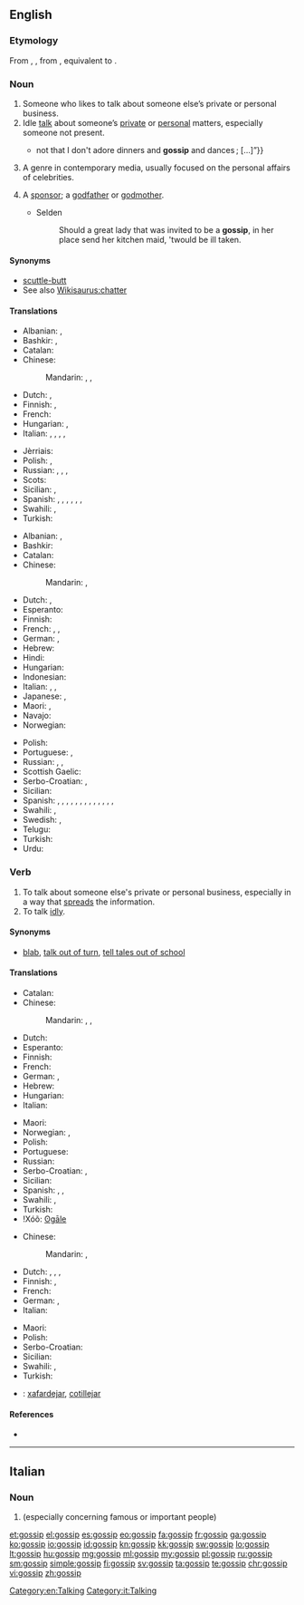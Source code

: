 ==English==
{{wikipedia}}
{{rfap}}
===Etymology===
From {{etyl|enm|en}} {{term|gossib|lang=enm}}, {{term|godsib||a close friend or relation, a confidant|lang=enm}}, from {{etyl|ang|en}} {{term|godsibb|lang=ang||godparent, sponsor}}, equivalent to {{compound|god|sib}}.

===Noun===
{{en-noun}}

# Someone who likes to talk about someone else’s private or personal business.
# Idle [[talk]] about someone’s [[private]] or [[personal]] matters, especially someone not present.
#* {{quote-book|year=1907|author=[[w:Robert W. Chambers|Robert Chambers]]
|title=The Younger Set
|chapter=2/5|url=http://openlibrary.org/works/OL8127246W
|passage=“I ought to arise and go forth with timbrel and with dances ; but, do you know, I am not inclined to revels ?{{...}}not that I don't adore dinners and '''gossip''' and dances ;&nbsp;[&hellip;]”}}
# A genre in contemporary media, usually focused on the personal affairs of celebrities.
# {{context|obsolete|lang=en}} A [[sponsor]]; a [[godfather]] or [[godmother]].
#* Selden
#*: Should a great lady that was invited to be a '''gossip''', in her place send her kitchen maid, 'twould be ill taken.

====Synonyms====
* [[scuttle-butt]]
* See also [[Wikisaurus:chatter]]

====Translations====
{{trans-top|person}}
* Albanian: {{t|sq|thashethemexhi|m}}, {{t+|sq|çuçurjar|m}}
* Bashkir: {{t|ba|ғәйбәтсе|m|tr=ğäybätse}}, {{t|ba|ғәйбәт тоҡсайы|m|tr=ğäybät toqsayï}}
* Catalan: {{t|ca|xafarder}}
* Chinese:
*: Mandarin: {{t|cmn|愛說閒話的人|sc=Hani}}, {{t|cmn|爱说闲话的人|tr=ài shuō xiánhuà de rén|sc=Hani}}, {{t|cmn|八卦的人|tr=bāguà de rén|sc=Hani}}
* Dutch: {{t|nl|roddelaar|m}}, {{t|nl|roddelaarster|f}}
* Finnish: {{t+|fi|juoruilija}}, {{t|fi|juorukello}}
* French: {{t+|fr|commère|f}}
* Hungarian: {{t+|hu|pletykás}}, {{t|hu|pletykafészek}}
* Italian: {{t|it|pettegolo|m}}, {{t+|it|pettegola|f}}, {{t|it|chiacchierone|m}}, {{t|it|chiacchierona|f}}, {{t|it|comare|f}} {{qualifier|regional}}
{{trans-mid}}
* Jèrriais: {{t|roa-jer|conméthe|f}}
* Polish: {{t+|pl|plotkarz|m}}, {{t+|pl|plotkarka|f}}
* Russian: {{t+|ru|сплетник|m|tr=splétnik}}, {{t+|ru|сплетница|m|tr=splétnica}}, {{t+|ru|болтун|m|tr=boltún|sc=Cyrl}}, {{t+|ru|болтунья|f|tr=boltúnʹja|sc=Cyrl}}
* Scots: {{t|sco|auld wife}}
* Sicilian: {{t|scn|cuttigghiaru|m}}, {{t|scn|cuttigghiara|f}}
* Spanish: {{t+|es|chismoso|m}}, {{t|es|chismosa|f}} {{qualifier|especially Latin America}}, {{t+|es|copuchento|m}} {{qualifier|Chile|colloquial}}, {{t|es|argüendero|m}}, {{t|es|argüendera|f}} {{qualifier|Mexico|colloquial}}, {{t|es|alcahuete|m}}, {{t+|es|cotilla|m|f}}
* Swahili: {{t+|sw|tetesi}}, {{t+|sw|fitina}}
* Turkish: {{t+|tr|dedikoducu}}
{{trans-bottom}}

{{trans-top|idle talk}}
* Albanian: {{t|sq|thashetheme|f}}, {{t+|sq|çuçurimë|f}}
* Bashkir: {{t|ba|ғәйбәт|m|tr=ğäybät}}
* Catalan: {{t|ca|xafarderia|f}}
* Chinese:
*: Mandarin: {{t|cmn|閒話|sc=Hani}}, {{t+|cmn|闲话|tr=xiánhuá|sc=Hani}}
* Dutch: {{t|nl|kletspraatje}}, {{t+|nl|roddel}}
* Esperanto: {{t|eo|klaĉo}}
* Finnish: {{t|fi|juoru}}
* French: {{t+|fr|commérage}}, {{t+|fr|ragot}}, {{t+|fr|cancan}}
* German: {{t+|de|Klatsch|m}}, {{t+|de|Tratsch|m}}
* Hebrew: {{t+|he|רכילות|f|tr=rehilut}}
* Hindi: {{t|hi|गप-शप|f|tr=gap-śap|sc=Deva}}
* Hungarian: {{t+|hu|pletyka}}
* Indonesian: {{t+|id|gosip}}
* Italian: {{t+|it|pettegolezzo|m}}, {{t|it|chiacchera|f}}, {{t+|it|diceria|f}}
* Japanese: {{t+|ja|噂|tr=うわさ, uwasa|sc=Jpan}}, {{t|ja|ゴシップ|tr=goshippu|sc=Jpan}}
* Maori: {{t|mi|tarawau}}, {{t|mi|pōtinitini}}
* Navajo: {{t|nv|aseezį́}}
* Norwegian: {{t|no|sladder|n}}
{{trans-mid}}
* Polish: {{t+|pl|plotka|f}}
* Portuguese: {{t+|pt|bisbilhotice|f}}, {{t+|pt|fofoca|f}} {{qualifier|Brazil}}
* Russian: {{t+|ru|сплетни|f-p|tr=splétni}}, {{t|ru|слухи|m-p|tr=slúxi}}, {{t+|ru|болтовня|f|tr=boltovnjá|sc=Cyrl}}
* Scottish Gaelic: {{t|gd|seanchas|m}}
* Serbo-Croatian: {{t|sh|ogovaranje|n}}, {{t|sh|оговарање|n}}
* Sicilian: {{t+|scn|cuttigghiu|m}}
* Spanish: {{t+|es|chisme|m}} {{qualifier|especially Latin America}}, {{t|es|bochinche|m}} {{qualifier|Colombian Atlantic Coast|Dominican Republic|Panama|Puerto Rico - colloquial}}, {{t|es|brete|f}} {{qualifier|Cuba|colloquial}}, {{t+|es|cahuín|m}} {{qualifier|Chile|colloquial}}, {{t+|es|chambre|m}} {{qualifier|El Salvador|Honduras - colloquial}}, {{t|es|chimento|m}} {{qualifier|Argentina|Uruguay - colloquial}}, {{t|es|chirmol|m}} {{qualifier|Guatemala|colloquial}}, {{t|es|cocoa|f}} {{qualifier|Panama|colloquial}}, {{t+|es|copucha|f}} {{qualifier|Chile|colloquial}}, {{t|es|cotilleo|m}} {{qualifier|Spain}}, {{t|es|cuecho|m}} {{qualifier|Nicaragua|colloquial}}, {{t|es|mitote|m}}, {{t|es|argüende|m}} {{qualifier|Mexico|colloquial}}, {{t|es|vinazo|m}} {{qualifier|Costa Rica|colloquial}}
* Swahili: {{t+|sw|tetesi}}, {{t+|sw|fitina}}
* Swedish: {{t+|sv|skvaller|n}}, {{t+|sv|sladder|n}}
* Telugu: {{t|te|గాలి కబుర్లు|tr=gaali kaburlu}}
* Turkish: {{t+|tr|dedikodu}}
* Urdu: {{t|ur|گپ شپ|f|tr=gap śap|sc=ur-Arab}}
{{trans-bottom}}

===Verb===
{{en-verb|gossips|'''[[gossiping]]''' ''or'' '''[[gossipping]]'''|'''[[gossiped]]''' ''or'' '''[[gossipped]]'''}}

# To talk about someone else's private or personal business, especially in a way that [[spread]]s the information.
# To talk [[idly]].

====Synonyms====
* {{sense|talk about someone else's private or personal business}} [[blab]], [[talk out of turn]], [[tell tales out of school]]

====Translations====
{{trans-top|to talk about someone else's private or personal business}}
* Catalan: {{t+|ca|xafardejar}}
* Chinese:
*: Mandarin: {{t|cmn|說閒話|sc=Hani}}, {{t|cmn|说闲话|tr=shuō xiánhuà|sc=Hani}}, {{t+|cmn|八卦|tr=bāguà|sc=Hani}}
* Dutch: {{t+|nl|roddelen}}
* Esperanto: {{t|eo|klaĉi}}
* Finnish: {{t|fi|juoruta}}
* French: {{t+|fr|commérer}}
* German: {{t+|de|tratschen}}, {{t+|de|klatschen}}
* Hebrew: {{t|he|לרכל}}
* Hungarian: {{t+|hu|pletykál}}
* Italian: {{t+|it|spettegolare}}
{{trans-mid}}
* Maori: {{t|mi|pakitara}}
* Norwegian: {{t|no|sladre}}, {{t|no|slarve}}
* Polish: {{t+|pl|plotkować}}
* Portuguese: {{t|pt|fofocar}} {{qualifier|Brazil}}
* Russian: {{t+|ru|сплетничать|tr=splétničatʹ}} {{impf}}
* Serbo-Croatian: {{t|sh|tračati}}, {{t|sh|ogovarati}}
* Sicilian: {{t|scn|cuttigghiari}}
* Spanish: {{t|es|chismear}}, {{t|es|cotillear}}, {{t|es|chismorrear}}
* Swahili: {{t+|sw|fakachi}}, {{t+|sw|fitina}}
* Turkish: {{t|tr|dedikodu yapmak}}
* ǃXóõ: [[ʘgāle]]
{{trans-bottom}}

{{trans-top|to talk idly}}
* Chinese:
*: Mandarin: {{t|cmn|說閒聊|sc=Hani}}, {{t|cmn|说闲聊|tr=shuō xiánliáo|sc=Hani}}
* Dutch: {{t+|nl|babbelen}}, {{t+|nl|zeveren}}, {{t+|nl|kletsen}}, {{t+|nl|zwetsen}}
* Finnish: {{t+|fi|jutella}}, {{t|fi|juoruilla}}
* French: {{t+|fr|bavarder}}
* German: {{t+|de|klatschen}}, {{t+|de|schwatzen}}
* Italian: {{t|it|chiaccherare}}
{{trans-mid}}
* Maori: {{t|mi|pakitara}}
* Polish: {{t+|pl|plotkować}}
* Serbo-Croatian: {{t|sh|brbljati}}
* Sicilian: {{t|scn|cuttigghiari}}
* Swahili: {{t+|sw|fakachi}}, {{t+|sw|fitina}}
* Turkish: {{t+|tr|çene çalmak}}
{{trans-bottom}}

{{checktrans-top}}
* {{ttbc|ca}}: [[xafardejar]], [[cotillejar]]
{{trans-bottom}}

====References====
* {{R:BBS}}

[[Category:en:Talking]]

----

==Italian==

===Noun===
{{head|it|noun|g=m|inv}}

# {{l|en|gossip}} (especially concerning famous or important people)

[[Category:it:Talking]]

[[et:gossip]]
[[el:gossip]]
[[es:gossip]]
[[eo:gossip]]
[[fa:gossip]]
[[fr:gossip]]
[[ga:gossip]]
[[ko:gossip]]
[[io:gossip]]
[[id:gossip]]
[[kn:gossip]]
[[kk:gossip]]
[[sw:gossip]]
[[lo:gossip]]
[[lt:gossip]]
[[hu:gossip]]
[[mg:gossip]]
[[ml:gossip]]
[[my:gossip]]
[[pl:gossip]]
[[ru:gossip]]
[[sm:gossip]]
[[simple:gossip]]
[[fi:gossip]]
[[sv:gossip]]
[[ta:gossip]]
[[te:gossip]]
[[chr:gossip]]
[[vi:gossip]]
[[zh:gossip]]